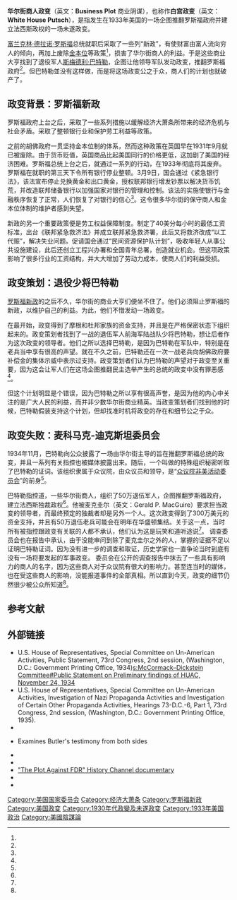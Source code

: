 '''华尔街商人政变'''（英文：'''Business Plot''' 商业阴谋），也称作'''白宫政变'''（英文：'''White House Putsch'''），是指发生在1933年美国的一场企图推翻罗斯福政府并建立法西斯政权的一场未遂政变。

[[富兰克林·德拉诺·罗斯福|富兰克林·德拉诺·罗斯福]]总统就职后采取了一些列“新政”，有使财富由富人流向穷人的倾向，再加上废除[[金本位|金本位]]等政策<ref name="dangdang"/>，损害了华尔街商人的利益。于是这些商业大亨找到了退役军人[[斯梅德利·巴特勒|斯梅德利·巴特勒]]，企图让他领导军队发动政变，推翻罗斯福政府<ref name="huppi"/>。但巴特勒並没有这样做，而是将这场政变公之于众，商人们的计划也就破产了。

==政变背景：罗斯福新政==

罗斯福政府上台之后，采取了一些系列措施以缓解经济大萧条所带来的经济危机与社会矛盾。采取了整顿银行业和保护劳工利益等政策。

之前的胡佛政府一贯坚持金本位制的体系，然而这种政策在英国早在1931年9月就已被废除。由于货币贬值，英国商品比起美国同行的价格更低，这加剧了美国的经济困难。罗斯福总统上台之后，就通过一系列的行动，在1933年彻底将其废弃。罗斯福在就职的第三天下令所有银行停业整顿。3月9日，国会通过《紧急银行法》，该法宣布停止兑换黄金和出口黄金，授权联邦银行增发钞票以解决货币饥荒，并改造联邦储备银行以加强国家对银行的管理和控制。该法的实施使银行与金融秩序恢复了正常，人们恢复了对银行的信心<ref name="wikinewdeal"/>。这令很多华尔街的保守商人和金本位体制的维护者感到失望。

新政的另一个重要政策便是劳工权益保障制度。制定了40美分每小时的最低工资标准，出台《联邦紧急救济法》并成立联邦紧急救济署，此后又将救济改成“以工代赈”，解决失业问题。促请国会通过“民间资源保护队计划”，吸收年轻人从事公共设施建设，此后还创立工程兴办署和全国青年总署，创造就业机会。但这项政策影响了很多行业的工资结构，并大大增加了劳动力成本，使商人们的利益受损。

==政变策划：退役少将巴特勒==

[[罗斯福新政|罗斯福新政]]的{{tsl|en|First 100 days of Franklin D. Roosevelt's presidency|富蘭克林·D·羅斯福總統任期最初的100天|最初100天}}之后不久，华尔街的商业大亨们便坐不住了。他们必须阻止罗斯福的新政，以维护自己的利益。为此，他们不惜发动一场政变。

在最开始，政变得到了摩根和杜邦家族的资金支持，并且是在严格保密状态下组织起来的。政变策划者找到了一战的退伍军人前海军陆战队少将巴特勒，想让后者作为这次政变的领导者。他们之所以选择巴特勒，是因为巴特勒在军队中，特别是在老兵当中享有很高的声望。就在不久之前，巴特勒还在一次一战老兵向胡佛政府要补偿金的集体示威中表示过支持。政变策划者们认为巴特勒的声望对于政变至关重要，因为这会让军人们在这场企图推翻民主选举产生的总统的政变中没有罪恶感<ref name="huppi"/>。

但这个计划明显是个错误，因为巴特勒之所以享有很高声誉，是因为他的内心中关注的是广大人民的利益，而并非少数华尔街商业精英。当政变策划者们找到他的时候，巴特勒假装支持这个计划，但却找准时机将政变的存在和细节公之于众。

==政变失败：麦科马克-迪克斯坦委员会==

1934年11月，巴特勒向公众披露了一场由华尔街主导的旨在推翻罗斯福总统的政变，并且一系列有关指控也被媒体披露出来。随后，一个叫做{{le|麦科马克-迪克斯坦委员会|McCormack-Dickstein Committee}}的特殊组织秘密听取了巴特勒的证词。该组织隶属于众议院，由众议员{{le|约翰·威廉·麦科马克|John William McCormack}}和{{le|塞繆爾·迪克斯坦|Samuel Dickstein}}领导，是“[[众议院非美活动委员会|众议院非美活动委员会]]”的前身<ref name="wikibutler"/>。

巴特勒指控道，一些华尔街商人，组织了50万退伍军人，企图推翻罗斯福政府，建立法西斯独裁政权<ref name="book"/>。他被麦克圭尔（英文：Gerald P. MacGuire）要求担当政变的领导者，而最终预定的独裁者却是另外一个人。这次政变得到了300万美元的资金支持，并且有50万退伍老兵可能会在明年在华盛顿集结。关于这一点，当时所有被指控跟政变有关联的人都不承认，他们认为这是玩笑和道听途说<ref name="wikibutler"/>。
调查委员会也在报告中承认，由于没能审问到除了麦克圭尔之外的人，掌握的证据不足以证明巴特勒证词。因为没有进一步的调查和取证，历史学家也一直争论当时到底有没有一场将要发起的军事政变。
委员会在公开的调查报告中抹去了一些具有影响力的商人的名字，因为这些商人对于众议院有很大的影响力。甚至连当时的媒体，也在受这些商人的影响，没能报道事件的全部真相。所以直到今天，政变的细节仍然很少被公众所知道<ref name="huppi"/>。

==参考文献==

{{Reflist|colwidth=25em|refs=

<ref name=wikinewdeal>{{cite news|title=罗斯福新政|url=http://zh.wikipedia.org/wiki/罗斯福新政|accessdate=2020-12-24|archive-date=2020-12-16|archive-url=https://web.archive.org/web/20201216063428/https://zh.wikipedia.org/wiki/%E7%BD%97%E6%96%AF%E7%A6%8F%E6%96%B0%E6%94%BF|dead-url=no}}</ref>
<ref name="dangdang">{{cite news|title=罗斯福为何废除金本位|url=http://read.dangdang.com/content_951560}}</ref>

<ref name=huppi>{{cite news|title=THE BUSINESS PLOT TO OVERTHROW ROOSEVELT|url=http://www.huppi.com/kangaroo/Coup.htm|accessdate=2011-11-22|archive-date=2020-11-09|archive-url=https://web.archive.org/web/20201109030743/http://www.huppi.com/kangaroo/Coup.htm|dead-url=no}}</ref>
<ref name=wikibutler>{{cite news|title=Smedley Butler|url=http://en.wikipedia.org/wiki/Smedley_Butler|accessdate=2011-11-22|archive-date=2020-12-16|archive-url=https://web.archive.org/web/20201216224520/https://en.wikipedia.org/wiki/Smedley_Butler|dead-url=no}}</ref>
<ref name=book>{{cite book |author=Jules Archer|year=1973|publisher=Skyhorse Publishing |title=The Plot to Seize the White House: The Shocking True Story of the Conspiracy to Overthrow FDR}}</ref>

}}

==外部链接==

{{Wikisource|McCormack–Dickstein Committee}}
* U.S. House of Representatives, Special Committee on Un-American Activities, Public Statement, 73rd Congress, 2nd session, (Washington, D.C.: Government Printing Office, 1934)[[s:McCormack–Dickstein_Committee#Public_Statement_on_Preliminary_findings_of_HUAC,_November_24,_1934|s:McCormack–Dickstein Committee#Public Statement on Preliminary findings of HUAC, November 24, 1934]]
* U.S. House of Representatives, Special Committee on Un-American Activities, Investigation of Nazi Propaganda Activities and Investigation of Certain Other Propaganda Activities, Hearings 73-D.C.-6, Part 1, 73rd Congress, 2nd session, (Washington, D.C.: Government Printing Office, 1935).
* {{cite journal | last = Adams | first = Cecil | title = Oh, Smedley: Was there really a fascist plot to overthrow the United States government? | journal = The Straight Dope | date = 2005-11-18 | volume =  | issue =  | pages =  | url = http://www.straightdope.com/columns/051118.html | access-date = 2011-11-22 | archive-date = 2008-08-21 | archive-url = https://web.archive.org/web/20080821154015/http://www.straightdope.com/columns/051118.html | dead-url = no }}
* {{cite journal | last = Cramer | first = Clayton | title = An American Coup d'État? Plot against Franklin D. Roosevelt, 1934 | journal = History Today | volume = 45 | issue = 11 | pages = 42 | url = http://www.claytoncramer.com/popular/amcoup.html | date = November 1995 | access-date = 2011-11-22 | archive-date = 2011-09-28 | archive-url = https://web.archive.org/web/20110928044051/http://www.claytoncramer.com/popular/amcoup.html | dead-url = no }} Examines Butler's testimony from both sides
* {{cite journal | last = Sanders | first = Richard | title = Facing the Corporate Roots of American Fascism | journal = Press for Conversion! | volume =  | issue = 53 | pages =  | url = http://coat.ncf.ca/our_magazine/links/53/53-index.html | date = March 2004 | access-date = 2011-11-22 | archive-date = 2011-11-08 | archive-url = https://web.archive.org/web/20111108032801/http://coat.ncf.ca/our_magazine/links/53/53-index.html | dead-url = no }}
* {{cite journal | last = Spivak | first = John L. | authorlink = John L. Spivak | title = Wall Street's Fascist Conspiracy: Testimony that the Dickstein MacCormack Committee Suppressed; Wall Street's Fascist Conspiracy: Morgan Pulls the Strings | journal = New Masses | date = 1935-01-29; 1935-02-05 | volume =  | issue =  | pages =  | url = http://coat.ncf.ca/our_magazine/links/53/spivak-NewMasses.pdf | format = PDF | access-date = 2011-11-22 | archive-date = 2008-07-11 | archive-url = https://web.archive.org/web/20080711222334/http://coat.ncf.ca/our_magazine/links/53/spivak-NewMasses.pdf | dead-url = no }}
* [http://video.google.com/videoplay?docid=628728631767818729 "The Plot Against FDR" History Channel documentary]{{Wayback|url=http://video.google.com/videoplay?docid=628728631767818729 |date=20111013072556 }}
* {{cite web | last = Thomson | first = Mike | title = The Whitehouse Coup | publisher = [[BBC|BBC]] | date = 2007-07-23 | url = http://www.bbc.co.uk/radio4/history/document/document_20070723.shtml | accessdate = 2007-07-24 | archive-date = 2007-10-14 | archive-url = https://web.archive.org/web/20071014120711/http://www.bbc.co.uk/radio4/history/document/document_20070723.shtml | dead-url = no }}
* {{cite web | last = Nasser | first = Alan | title = FDR's Response to the Plot to Overthrow Him | publisher = [[counterpunch.org|counterpunch.org]] | date = 2007-10-03 | url = http://www.counterpunch.org/nasser10032008.html | accessdate = 2008-11-01 | deadurl = yes | archiveurl = https://web.archive.org/web/20081006013534/http://www.counterpunch.org/nasser10032008.html | archivedate = 2008-10-06 }}

{{富蘭克林·德拉諾·羅斯福}}

[[Category:美国国家委员会|Category:美国国家委员会]]
[[Category:经济大萧条|Category:经济大萧条]]
[[Category:罗斯福新政|Category:罗斯福新政]]
[[Category:美国政变|Category:美国政变]]
[[Category:1930年代政變及未遂政变|Category:1930年代政變及未遂政变]]
[[Category:1933年美国政治|Category:1933年美国政治]]
[[Category:美國陰謀論|Category:美國陰謀論]]
